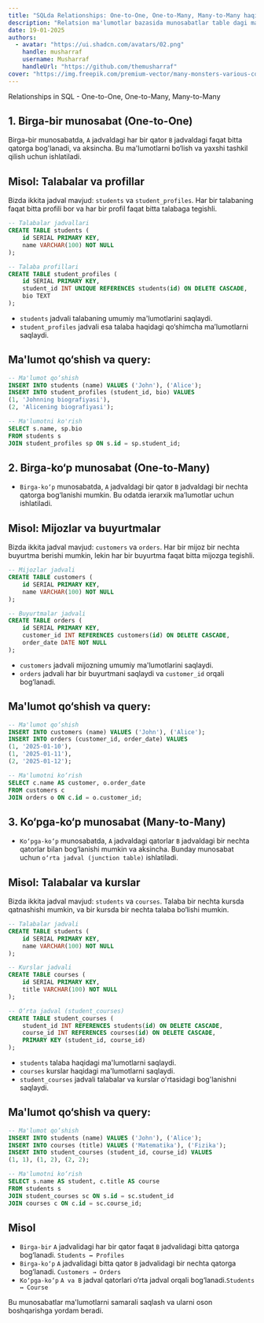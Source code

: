 ```yaml
---
title: "SQLda Relationships: One-to-One, One-to-Many, Many-to-Many haqida"
description: "Relatsion ma'lumotlar bazasida munosabatlar table dagi ma'lumotlar qanday bog'langanligini aniqlaydi. SQLda uchta asosiy munosabat turi mavjud: birga-bir, birga-ko‘p, va ko‘pga-ko‘p."
date: 19-01-2025
authors:
  - avatar: "https://ui.shadcn.com/avatars/02.png"
    handle: musharraf
    username: Musharraf
    handleUrl: "https://github.com/themusharraf"
cover: "https://img.freepik.com/premium-vector/many-monsters-various-colors-doodle-come-bless-birthday-happy_577083-85.jpg?w=826"
---
```



Relationships in SQL - One-to-One, One-to-Many, Many-to-Many
## 1. Birga-bir munosabat (One-to-One)

Birga-bir munosabatda, `A` jadvaldagi har bir qator `B` jadvaldagi faqat bitta qatorga bog'lanadi, va aksincha. Bu ma'lumotlarni bo‘lish va yaxshi tashkil qilish uchun ishlatiladi.
## Misol: Talabalar va profillar
Bizda ikkita jadval mavjud: `students` va `student_profiles`. Har bir talabaning faqat bitta profili bor va har bir profil faqat bitta talabaga tegishli.

```sql
-- Talabalar jadvallari
CREATE TABLE students (
    id SERIAL PRIMARY KEY,
    name VARCHAR(100) NOT NULL
);

-- Talaba profillari
CREATE TABLE student_profiles (
    id SERIAL PRIMARY KEY,
    student_id INT UNIQUE REFERENCES students(id) ON DELETE CASCADE,
    bio TEXT
);
```
- `students` jadvali talabaning umumiy ma'lumotlarini saqlaydi.
- `student_profiles` jadvali esa talaba haqidagi qo‘shimcha ma’lumotlarni saqlaydi.

## Ma'lumot qo‘shish va query:
```sql
-- Ma'lumot qo‘shish
INSERT INTO students (name) VALUES ('John'), ('Alice');
INSERT INTO student_profiles (student_id, bio) VALUES
(1, 'Johnning biografiyasi'),
(2, 'Alicening biografiyasi');

-- Ma'lumotni ko'rish
SELECT s.name, sp.bio
FROM students s
JOIN student_profiles sp ON s.id = sp.student_id;
```
## 2. Birga-ko‘p munosabat (One-to-Many)

- `Birga-ko‘p` munosabatda, `A` jadvaldagi bir qator `B` jadvaldagi bir nechta qatorga bog‘lanishi mumkin. Bu odatda ierarxik ma’lumotlar uchun ishlatiladi.

## Misol: Mijozlar va buyurtmalar
Bizda ikkita jadval mavjud: `customers` va `orders`. Har bir mijoz bir nechta buyurtma berishi mumkin, lekin har bir buyurtma faqat bitta mijozga tegishli.
```sql
-- Mijozlar jadvali
CREATE TABLE customers (
    id SERIAL PRIMARY KEY,
    name VARCHAR(100) NOT NULL
);

-- Buyurtmalar jadvali
CREATE TABLE orders (
    id SERIAL PRIMARY KEY,
    customer_id INT REFERENCES customers(id) ON DELETE CASCADE,
    order_date DATE NOT NULL
);
```
- `customers` jadvali mijozning umumiy ma'lumotlarini saqlaydi.
- `orders` jadvali har bir buyurtmani saqlaydi va `customer_id` orqali bog‘lanadi.

## Ma'lumot qo‘shish va query:
```sql
-- Ma'lumot qo‘shish
INSERT INTO customers (name) VALUES ('John'), ('Alice');
INSERT INTO orders (customer_id, order_date) VALUES
(1, '2025-01-10'),
(1, '2025-01-11'),
(2, '2025-01-12');

-- Ma'lumotni ko‘rish
SELECT c.name AS customer, o.order_date
FROM customers c
JOIN orders o ON c.id = o.customer_id;
```

## 3. Ko‘pga-ko‘p munosabat (Many-to-Many)

- `Ko‘pga-ko‘p` munosabatda, `A` jadvaldagi qatorlar `B` jadvaldagi bir nechta qatorlar bilan bog‘lanishi mumkin va aksincha. Bunday munosabat uchun `o‘rta jadval (junction table)` ishlatiladi.
## Misol: Talabalar va kurslar
Bizda ikkita jadval mavjud: `students` va `courses`. Talaba bir nechta kursda qatnashishi mumkin, va bir kursda bir nechta talaba bo‘lishi mumkin.
```sql
-- Talabalar jadvali
CREATE TABLE students (
    id SERIAL PRIMARY KEY,
    name VARCHAR(100) NOT NULL
);

-- Kurslar jadvali
CREATE TABLE courses (
    id SERIAL PRIMARY KEY,
    title VARCHAR(100) NOT NULL
);

-- O‘rta jadval (student_courses)
CREATE TABLE student_courses (
    student_id INT REFERENCES students(id) ON DELETE CASCADE,
    course_id INT REFERENCES courses(id) ON DELETE CASCADE,
    PRIMARY KEY (student_id, course_id)
);
```
- `students` talaba haqidagi ma'lumotlarni saqlaydi.
- `courses` kurslar haqidagi ma'lumotlarni saqlaydi.
- `student_courses` jadvali talabalar va kurslar o'rtasidagi bog'lanishni saqlaydi.
## Ma'lumot qo‘shish va query:
```sql
-- Ma'lumot qo‘shish
INSERT INTO students (name) VALUES ('John'), ('Alice');
INSERT INTO courses (title) VALUES ('Matematika'), ('Fizika');
INSERT INTO student_courses (student_id, course_id) VALUES
(1, 1), (1, 2), (2, 2);

-- Ma'lumotni ko‘rish
SELECT s.name AS student, c.title AS course
FROM students s
JOIN student_courses sc ON s.id = sc.student_id
JOIN courses c ON c.id = sc.course_id;
```

## Misol
- `Birga-bir`	`A` jadvalidagi har bir qator faqat `B` jadvalidagi bitta qatorga bog‘lanadi.	`Students ↔ Profiles`
- `Birga-ko‘p`	`A` jadvalidagi bitta qator `B` jadvalidagi bir nechta qatorga bog‘lanadi.	`Customers → Orders`
- `Ko‘pga-ko‘p`	`A va B` jadval qatorlari o‘rta jadval orqali bog‘lanadi.`Students ↔ Course`

Bu munosabatlar ma'lumotlarni samarali saqlash va ularni oson boshqarishga yordam beradi.






